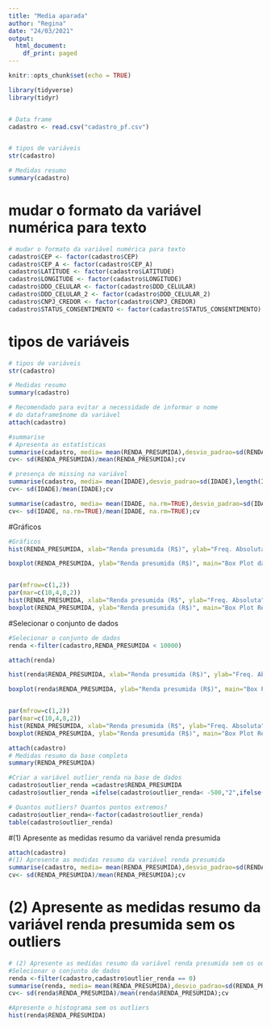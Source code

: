 ---
title: "Media aparada"
author: "Regina"
date: "24/03/2021"
output:
  html_document:
    df_print: paged
---

```{r setup, include=FALSE}
knitr::opts_chunk$set(echo = TRUE)
```

```{r leitura}
library(tidyverse)
library(tidyr) 


# Data frame 
cadastro <- read.csv("cadastro_pf.csv")


# tipos de variáveis
str(cadastro)
```

```{r resumo}
# Medidas resumo 
summary(cadastro)


```

# mudar o formato da variável numérica para texto
```{r mudanca}

# mudar o formato da variável numérica para texto
cadastro$CEP <- factor(cadastro$CEP)
cadastro$CEP_A <- factor(cadastro$CEP_A)
cadastro$LATITUDE <- factor(cadastro$LATITUDE)
cadastro$LONGITUDE <- factor(cadastro$LONGITUDE)
cadastro$DDD_CELULAR <- factor(cadastro$DDD_CELULAR)
cadastro$DDD_CELULAR_2 <- factor(cadastro$DDD_CELULAR_2)
cadastro$CNPJ_CREDOR <- factor(cadastro$CNPJ_CREDOR)
cadastro$STATUS_CONSENTIMENTO <- factor(cadastro$STATUS_CONSENTIMENTO)
```
# tipos de variáveis

```{r tipo}
# tipos de variáveis
str(cadastro)

```


```{r resumo2}
# Medidas resumo 
summary(cadastro)

```


```{r exploratoria}

# Recomendado para evitar a necessidade de informar o nome 
# do dataframe$nome da variável
attach(cadastro)

#summarise 
# Apresenta as estatísticas
summarise(cadastro, media= mean(RENDA_PRESUMIDA),desvio_padrao=sd(RENDA_PRESUMIDA))
cv<- sd(RENDA_PRESUMIDA)/mean(RENDA_PRESUMIDA);cv

# presença de missing na variável
summarise(cadastro, media= mean(IDADE),desvio_padrao=sd(IDADE),length(IDADE))
cv<- sd(IDADE)/mean(IDADE);cv

summarise(cadastro, media= mean(IDADE, na.rm=TRUE),desvio_padrao=sd(IDADE, na.rm=TRUE),length(IDADE))
cv<- sd(IDADE, na.rm=TRUE)/mean(IDADE, na.rm=TRUE);cv


```

#Gráficos
```{r}

#Gráficos
hist(RENDA_PRESUMIDA, xlab="Renda presumida (R$)", ylab="Freq. Absoluta", main="Histograma da renda presumida")

boxplot(RENDA_PRESUMIDA, ylab="Renda presumida (R$)", main="Box Plot da renda presumida")


par(mfrow=c(1,2))
par(mar=c(10,4,8,2))
hist(RENDA_PRESUMIDA, xlab="Renda presumida (R$", ylab="Freq. Absoluta", main="Histograma Renda presumida (R$)")
boxplot(RENDA_PRESUMIDA, ylab="Renda presumida (R$)", main="Box Plot Renda presumida (R$) ")

```

#Selecionar o conjunto de dados
```{r filtro}

#Selecionar o conjunto de dados
renda <-filter(cadastro,RENDA_PRESUMIDA < 10000) 

attach(renda)

hist(renda$RENDA_PRESUMIDA, xlab="Renda presumida (R$)", ylab="Freq. Absoluta", main="Histograma da renda presumida")

boxplot(renda$RENDA_PRESUMIDA, ylab="Renda presumida (R$)", main="Box Plot da renda presumida")


par(mfrow=c(1,2))
par(mar=c(10,4,8,2))
hist(RENDA_PRESUMIDA, xlab="Renda presumida (R$", ylab="Freq. Absoluta", main="Histograma Renda presumida (R$)")
boxplot(RENDA_PRESUMIDA, ylab="Renda presumida (R$)", main="Box Plot Renda presumida (R$) ")


```

```{r outlier}

attach(cadastro)
# Medidas resumo da base completa
summary(RENDA_PRESUMIDA)

#Criar a variável outlier_renda na base de dados
cadastro$outlier_renda =cadastro$RENDA_PRESUMIDA
cadastro$outlier_renda =ifelse(cadastro$outlier_renda< -500,"2",ifelse(cadastro$outlier_renda>=-500&cadastro$outlier_renda<784,"1",ifelse(cadastro$outlier_renda>=784&cadastro$outlier_renda<=4208,"0",ifelse(cadastro$outlier_renda>4208&cadastro$outlier_renda<=5492,"1","2"))))

# Quantos outliers? Quantos pontos extremos?
cadastro$outlier_renda<-factor(cadastro$outlier_renda)
table(cadastro$outlier_renda)
```

#(1) Apresente as medidas resumo da variável renda presumida 
```{r}

attach(cadastro)
#(1) Apresente as medidas resumo da variável renda presumida 
summarise(cadastro, media= mean(RENDA_PRESUMIDA),desvio_padrao=sd(RENDA_PRESUMIDA))
cv<- sd(RENDA_PRESUMIDA)/mean(RENDA_PRESUMIDA);cv

```

# (2) Apresente as medidas resumo da variável renda presumida sem os outliers
```{r}
# (2) Apresente as medidas resumo da variável renda presumida sem os outliers
#Selecionar o conjunto de dados
renda <-filter(cadastro,cadastro$outlier_renda == 0) 
summarise(renda, media= mean(RENDA_PRESUMIDA),desvio_padrao=sd(RENDA_PRESUMIDA))
cv<- sd(renda$RENDA_PRESUMIDA)/mean(renda$RENDA_PRESUMIDA);cv

```

```{r}

#Apresente o histograma sem os outliers
hist(renda$RENDA_PRESUMIDA)
```

